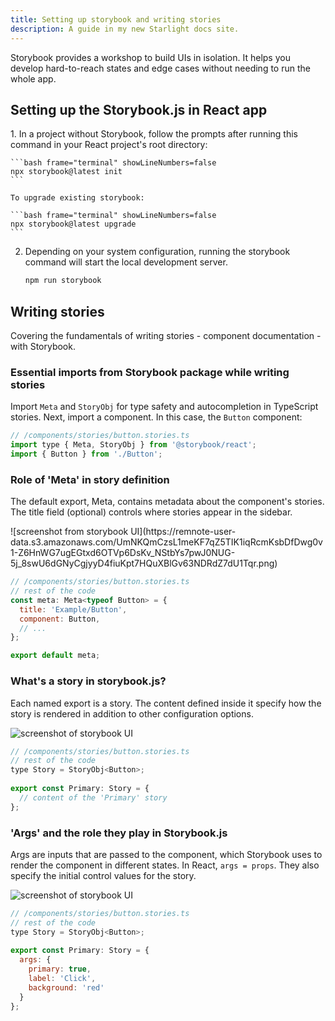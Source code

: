 ```yaml
---
title: Setting up storybook and writing stories
description: A guide in my new Starlight docs site.
---
```



Storybook provides a workshop to build UIs in isolation. It helps you develop hard-to-reach states and edge cases without needing to run the whole app.


## Setting up the Storybook.js in React app
<Steps>
1. In a project without Storybook, follow the prompts after running this command in your React project's root directory:
    
    ```bash frame="terminal" showLineNumbers=false
    npx storybook@latest init
    ```
    
    To upgrade existing storybook:
    
    ```bash frame="terminal" showLineNumbers=false
    npx storybook@latest upgrade
    ```
    
2. Depending on your system configuration, running the storybook command will start the local development server.
    
    ```bash
    npm run storybook
    ```
</Steps>

## Writing stories
Covering the fundamentals of writing stories - component documentation - with Storybook.

### Essential imports from Storybook package while writing stories 
Import `Meta` and `StoryObj` for type safety and autocompletion in TypeScript stories.
Next, import a component. In this case, the `Button` component:

```jsx
// /components/stories/button.stories.ts
import type { Meta, StoryObj } from '@storybook/react';
import { Button } from './Button';
```

### Role of 'Meta' in story definition
The default export, Meta, contains metadata about the component's stories. The title field (optional) controls where stories appear in the sidebar.

<div class="bg-slate-900/10 text-center">
![screenshot from storybook UI](https://remnote-user-data.s3.amazonaws.com/UmNKQmCzsL1meKF7qZ5TIK1iqRcmKsbDfDwg0v1-Z6HnWG7ugEGtxd6OTVp6DsKv_NStbYs7pwJ0NUG-5j_8swU6dGNyCgjyyD4fiuKpt7HQuXBlGv63NDRdZ7dU1Tqr.png)
</div>

```jsx
// /components/stories/button.stories.ts
// rest of the code
const meta: Meta<typeof Button> = {
  title: 'Example/Button',
  component: Button,
  // ...
};

export default meta; 
```

### What's a story in storybook.js?
Each named export is a story. The content defined inside it specify how the story is rendered in addition to other configuration options.

![screenshot of storybook UI](https://remnote-user-data.s3.amazonaws.com/LeHxXEDUbklJCD_oWNIVceN2_1biGZhIN_MgBdt6WR43cv48NTY5Ra8UFkQ44w1Yy3uDJvdCfhwzYVI0oRJLUwZ0xe7-XvyrefhSraHBTaG9FtiRyzIjauFZz0vUVaxp.png)

```jsx
// /components/stories/button.stories.ts
// rest of the code
type Story = StoryObj<Button>;
  
export const Primary: Story = {
  // content of the 'Primary' story
};
```

### 'Args' and the role they play in Storybook.js
Args are inputs that are passed to the component, which Storybook uses to render the component in different states. In React, `args = props`. 
They also specify the initial control values for the story.

![screenshot of storybook UI](https://remnote-user-data.s3.amazonaws.com/51wNsmuWjnTlmFdZgpzVPbYcVOkLukKNEpZqLrbMqHPqymLzI_v5ntnE2RfJKKiU6abKQrr8V9BQf_UqWTK0Zlz_cQM-yR76lH_mJTzSl16v4JkLXIfFtx6eMXmRm5MH.png?loading=false)

```jsx
// /components/stories/button.stories.ts
// rest of the code
type Story = StoryObj<Button>;
  
export const Primary: Story = {
  args: {
    primary: true,
    label: 'Click',
    background: 'red'
  }
};
```